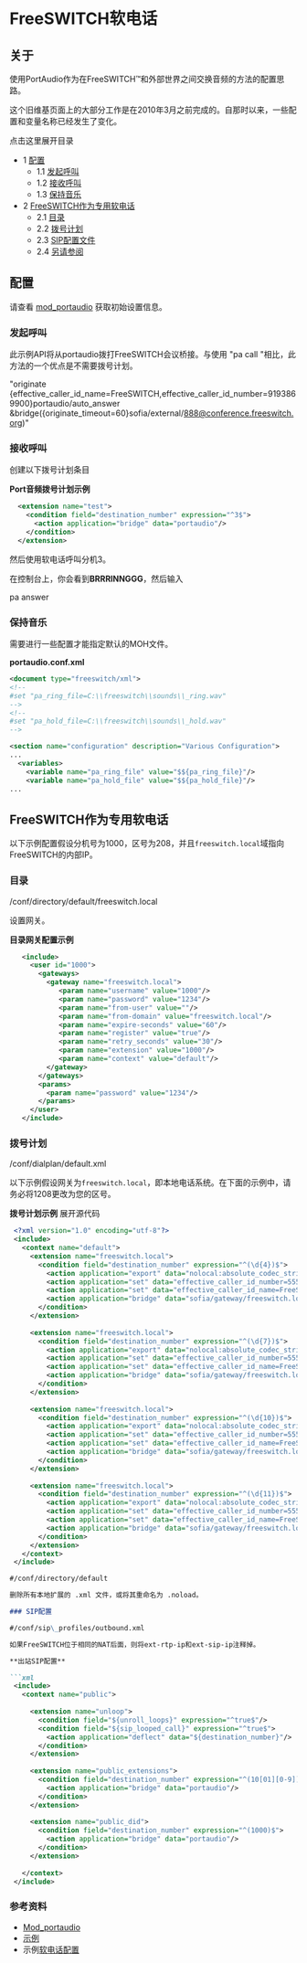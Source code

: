 # FreeSWITCH软电话

## 关于

使用PortAudio作为在FreeSWITCH™和外部世界之间交换音频的方法的配置思路。

这个旧维基页面上的大部分工作是在2010年3月之前完成的。自那时以来，一些配置和变量名称已经发生了变化。

点击这里展开目录

* 1 [配置](#配置-)  
   * 1.1 [发起呼叫](#-发起呼叫-)  
   * 1.2 [接收呼叫](#-接收呼叫-)  
   * 1.3 [保持音乐](#-保持音乐-)
* 2 [FreeSWITCH作为专用软电话](#freeswitch作为专用软电话-)  
   * 2.1 [目录](#目录)  
   * 2.2 [拨号计划](#拨号计划)  
   * 2.3 [SIP配置文件](#sip配置文件)  
   * 2.4 [另请参阅](#另请参阅)

## 配置

请查看 [mod\_portaudio](https://wiki.freeswitch.org/wiki/Mod%5Fportaudio "Mod portaudio") 获取初始设置信息。

### 发起呼叫

此示例API将从portaudio拨打FreeSWITCH会议桥接。与使用 "pa call "相比，此方法的一个优点是不需要拨号计划。

"originate {effective_caller_id_name=FreeSWITCH,effective_caller_id_number=9193869900}portaudio/auto_answer &bridge({originate_timeout=60}sofia/external/888@conference.freeswitch.org)"

### 接收呼叫

创建以下拨号计划条目

**Port音频拨号计划示例**

```xml
  <extension name="test">
    <condition field="destination_number" expression="^3$">
      <action application="bridge" data="portaudio"/>
    </condition>
  </extension>
```

然后使用软电话呼叫分机3。

在控制台上，你会看到**BRRRINNGGG**，然后输入

pa answer

### 保持音乐

需要进行一些配置才能指定默认的MOH文件。

**portaudio.conf.xml**

```xml
<document type="freeswitch/xml">
<!--
#set "pa_ring_file=C:\\freeswitch\\sounds\\_ring.wav"
-->
<!--
#set "pa_hold_file=C:\\freeswitch\\sounds\\_hold.wav"
-->

<section name="configuration" description="Various Configuration">
...
  <variables>
    <variable name="pa_ring_file" value="$${pa_ring_file}"/>
    <variable name="pa_hold_file" value="$${pa_hold_file}"/>
...
```

## FreeSWITCH作为专用软电话

以下示例配置假设分机号为1000，区号为208，并且`freeswitch.local`域指向FreeSWITCH的内部IP。

### 目录

/conf/directory/default/freeswitch.local

设置网关。

**目录网关配置示例**

```xml
   <include>
     <user id="1000">
       <gateways>
         <gateway name="freeswitch.local">
         	<param name="username" value="1000"/>
         	<param name="password" value="1234"/>
         	<param name="from-user" value=""/>
         	<param name="from-domain" value="freeswitch.local"/>
         	<param name="expire-seconds" value="60"/>
         	<param name="register" value="true"/>
         	<param name="retry_seconds" value="30"/>
         	<param name="extension" value="1000"/>
         	<param name="context" value="default"/>
         </gateway>
       </gateways>
       <params>
         <param name="password" value="1234"/>
       </params>
     </user>
   </include>
```

### 拨号计划

/conf/dialplan/default.xml

以下示例假设网关为`freeswitch.local`，即本地电话系统。在下面的示例中，请务必将1208更改为您的区号。

**拨号计划示例** 展开源代码

```xml
 <?xml version="1.0" encoding="utf-8"?>
 <include>
   <context name="default">
     <extension name="freeswitch.local">
       <condition field="destination_number" expression="^(\d{4})$">
         <action application="export" data="nolocal:absolute_codec_string=PCMU"/>
         <action application="set" data="effective_caller_id_number=5555551212"/>
         <action application="set" data="effective_caller_id_name=FreeSWITCH"/>
         <action application="bridge" data="sofia/gateway/freeswitch.local/$1"/>
       </condition>
     </extension>
         
     <extension name="freeswitch.local">
       <condition field="destination_number" expression="^(\d{7})$">
         <action application="export" data="nolocal:absolute_codec_string=PCMU"/>
         <action application="set" data="effective_caller_id_number=5555551212"/>
         <action application="set" data="effective_caller_id_name=FreeSWITCH"/>
         <action application="bridge" data="sofia/gateway/freeswitch.local/1208$1"/>
       </condition>
     </extension>
   
     <extension name="freeswitch.local">
       <condition field="destination_number" expression="^(\d{10})$">
         <action application="export" data="nolocal:absolute_codec_string=PCMU"/>
         <action application="set" data="effective_caller_id_number=5555551212"/>
         <action application="set" data="effective_caller_id_name=FreeSWITCH"/>
         <action application="bridge" data="sofia/gateway/freeswitch.local/1$1"/>
       </condition>
     </extension>
   
     <extension name="freeswitch.local">
       <condition field="destination_number" expression="^(\d{11})$">
         <action application="export" data="nolocal:absolute_codec_string=PCMU"/>
         <action application="set" data="effective_caller_id_number=5555551212"/>
         <action application="set" data="effective_caller_id_name=FreeSWITCH"/>
         <action application="bridge" data="sofia/gateway/freeswitch.local/$1"/>
       </condition>
     </extension>
   </context>
 </include>
```

```markdown
#/conf/directory/default

删除所有本地扩展的 .xml 文件，或将其重命名为 .noload。

### SIP配置

#/conf/sip\_profiles/outbound.xml

如果FreeSWITCH位于相同的NAT后面，则将ext-rtp-ip和ext-sip-ip注释掉。

**出站SIP配置**

```xml
 <include>
   <context name="public">
 
     <extension name="unloop">
       <condition field="${unroll_loops}" expression="^true$"/>
       <condition field="${sip_looped_call}" expression="^true$">
 	     <action application="deflect" data="${destination_number}"/>
       </condition>
     </extension>
 
     <extension name="public_extensions">
       <condition field="destination_number" expression="^(10[01][0-9])$">
 	     <action application="bridge" data="portaudio"/>
       </condition>
     </extension>
 
     <extension name="public_did">
       <condition field="destination_number" expression="^(1000)$">
 	     <action application="bridge" data="portaudio"/>
       </condition>
     </extension>
 
   </context>
 </include>
```

### 参考资料

* [Mod\_portaudio](https://wiki.freeswitch.org/wiki/Mod%5Fportaudio "Mod portaudio")
* [示例](https://wiki.freeswitch.org/wiki/Examples "Examples")
* 示例[软电话配置](http://svn.freeswitch.org/svn/configs/softphone/)
```